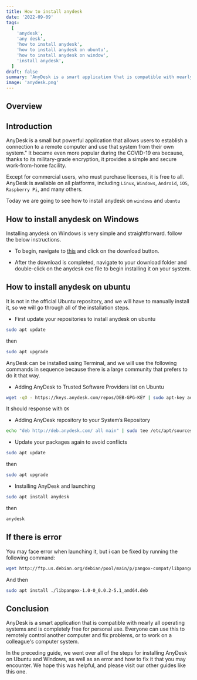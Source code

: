 ```yaml
---
title: How to install anydesk
date: '2022-09-09'
tags:
  [
    'anydesk',
    'any desk',
    'how to install anydesk',
    'how to install anydesk on ubuntu',
    'how to install anydesk on window',
    'install anydesk',
  ]
draft: false
summary: 'AnyDesk is a smart application that is compatible with nearly all operating systems and is completely free for personal use.'
image: 'anydesk.png'
---
```



<HeaderImage src="/static/images/anydesk.png" width="90%" height="90%" alt="Anydesk illustration" />

## Overview

<TOCInline toc={props.toc} exclude="Overview" toHeading={2} />

## Introduction

AnyDesk is a small but powerful application that allows users to establish a connection to a remote computer and use that system from their own system." It became even more popular during the COVID-19 era because, thanks to its military-grade encryption, it provides a simple and secure work-from-home facility.

Except for commercial users, who must purchase licenses, it is free to all. AnyDesk is available on all platforms, including `Linux`, `Windows`, `Android`, `iOS`, `Raspberry Pi`, and many others.

Today we are going to see how to install anydesk on `windows` and `ubuntu`

## How to install anydesk on Windows

Installing anydesk on Windows is very simple and straightforward. follow the below instructions.

- To begin, navigate to [this](https://anydesk.com/en/downloads/windows) and click on the download button.

- After the download is completed, navigate to your download folder and double-click on the anydesk exe file to begin installing it on your system.

## How to install anydesk on ubuntu

It is not in the official Ubuntu repository, and we will have to manually install it, so we will go through all of the installation steps.

- First update your repositories to install anydesk on ubuntu

```bash
sudo apt update
```

then

```bash
sudo apt upgrade
```

AnyDesk can be installed using Terminal, and we will use the following commands in sequence because there is a large community that prefers to do it that way.

- Adding AnyDesk to Trusted Software Providers list on Ubuntu

```bash
wget -qO - https://keys.anydesk.com/repos/DEB-GPG-KEY | sudo apt-key add -
```

It should response with `OK`

- Adding AnyDesk repository to your System’s Repository

```bash
echo "deb http://deb.anydesk.com/ all main" | sudo tee /etc/apt/sources.list.d/anydesk-stable.list
```

- Update your packages again to avoid conflicts

```bash
sudo apt update
```

then

```bash
sudo apt upgrade
```

- Installing AnyDesk and launching

```bash
sudo apt install anydesk
```

then

```bash
anydesk
```

## If there is error

You may face error when launching it, but i can be fixed by running the following command:

```bash
wget http://ftp.us.debian.org/debian/pool/main/p/pangox-compat/libpangox-1.0-0_0.0.2-5.1_amd64.deb
```

And then

```bash
sudo apt install ./libpangox-1.0-0_0.0.2-5.1_amd64.deb
```

## Conclusion

AnyDesk is a smart application that is compatible with nearly all operating systems and is completely free for personal use. Everyone can use this to remotely control another computer and fix problems, or to work on a colleague's computer system.

In the preceding guide, we went over all of the steps for installing AnyDesk on Ubuntu and Windows, as well as an error and how to fix it that you may encounter. We hope this was helpful, and please visit our other guides like this one.
